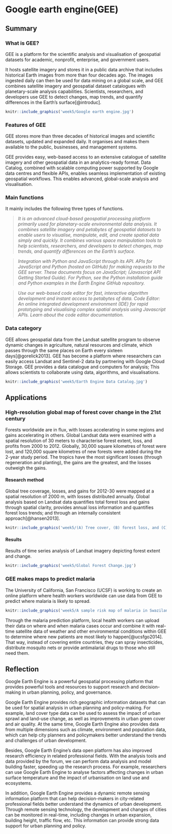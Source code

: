 # Google earth engine(GEE)

## Summary

### What is GEE?

GEE is a platform for the scientific analysis and visualisation of geospatial datasets for academic, nonprofit, enterprise, and government users.

It hosts satellite imagery and stores it in a public data archive that includes historical Earth images from more than four decades ago. The images ingested daily can then be used for data mining on a global scale, and GEE combines satellite imagery and geospatial dataset catalogues with planetary-scale analysis capabilities. Scientists, researchers, and developers use GEE to detect changes, map trends, and quantify differences in the Earth's surface[@introduc].

```r
knitr::include_graphics('week5/Google earth engine.jpg')
```

### Features of GEE

GEE stores more than three decades of historical images and scientific datasets, updated and expanded daily. It organises and makes them available to the public, businesses, and management systems.

GEE provides easy, web-based access to an extensive catalogue of satellite imagery and other geospatial data in an analytics-ready format. Data Catalog, combined with scalable computing power supported by Google data centres and flexible APIs, enables seamless implementation of existing geospatial workflows. This enables advanced, global-scale analysis and visualisation.

### Main functions

It mainly includes the following three types of functions.

> *It is an advanced cloud-based geospatial processing platform primarily used for planetary-scale environmental data analysis. It combines satellite imagery and petabytes of geospatial datasets to enable users to visualise, manipulate, edit, and create spatial data simply and quickly. It combines various space manipulation tools to help scientists, researchers, and developers to detect changes, map trends, and quantify differences on the Earth's surface.*

> *Integration with Python and JavaScript through its API. APIs for JavaScript and Python (hosted on GitHub) for making requests to the GEE server. These documents focus on JavaScript; (Javascript API Getting Started Guide). For Python, see the Python installation guide and Python examples in the Earth Engine GitHub repository.*

> *Use our web-based code editor for fast, interactive algorithm development and instant access to petabytes of data. Code Editor: An online integrated development environment (IDE) for rapid prototyping and visualising complex spatial analysis using Javascript APIs. Learn about the code editor documentation.*

### Data category

GEE allows geospatial data from the Landsat satellite program to observe dynamic changes in agriculture, natural resources and climate, which passes through the same places on Earth every sixteen days[@gorelick2013]. GEE has become a platform where researchers can easily access Landsat and Sentinel-2 data by partnering with Google Cloud Storage. GEE provides a data catalogue and computers for analysis; This allows scientists to collaborate using data, algorithms, and visualisations.

```r
knitr::include_graphics('week5/Earth Engine Data Catalog.jpg')
```

## Applications

### High-resolution global map of forest cover change in the 21st century

Forests worldwide are in flux, with losses accelerating in some regions and gains accelerating in others. Global Landsat data were examined with a spatial resolution of 30 meters to characterise forest extent, loss, and profits from 2000 to 2012. Globally, 30,000 square kilometres of forest were lost, and 120,000 square kilometres of new forests were added during the 2-year study period. The tropics have the most significant losses (through regeneration and planting), the gains are the greatest, and the losses outweigh the gains.

#### Research method

Global tree coverage, losses, and gains for 2012-30 were mapped at a spatial resolution of 2000 m, with losses distributed annually. Global analysis based on Landsat data quantifies total forest loss and gains through spatial clarity, provides annual loss information and quantifies forest loss trends; and through an internally consistent approach[@hansen2013].

```r
knitr::include_graphics('week5/(A) Tree cover, (B) forest loss, and (C) forest gain.jpg')
```

#### Results

Results of time series analysis of Landsat imagery depicting forest extent and change.

```r
knitr::include_graphics('week5/Global Forest Change.jpg')
```

### GEE makes maps to predict malaria

The University of California, San Francisco (UCSF) is working to create an online platform where health workers worldwide can use data from GEE to predict where malaria is likely to spread.

```r
knitr::include_graphics('week5/A sample risk map of malaria in Swaziland during the transmission season using data from 2011-2013.jpg')
```

Through the malaria prediction platform, local health workers can upload their data on where and when malaria cases occur and combine it with real-time satellite data of weather and other environmental conditions within GEE to determine where new patients are most likely to happen[@ucsfgo2014]. That way, instead of covering entire countries, they can spray insecticides, distribute mosquito nets or provide antimalarial drugs to those who still need them.

## Reflection

Google Earth Engine is a powerful geospatial processing platform that provides powerful tools and resources to support research and decision-making in urban planning, policy, and governance.

Google Earth Engine provides rich geographic information datasets that can be used for spatial analysis in urban planning and policy-making. For example, land cover type data can be used to assess the impact of urban sprawl and land-use change, as well as improvements in urban green cover and air quality. At the same time, Google Earth Engine also provides data from multiple dimensions such as climate, environment and population data, which can help city planners and policymakers better understand the trends and challenges of urban development.

Besides, Google Earth Engine's data open platform has also improved research efficiency in related professional fields. With the analysis tools and data provided by the forum, we can perform data analysis and model building faster, speeding up the research process. For example, researchers can use Google Earth Engine to analyse factors affecting changes in urban surface temperature and the impact of urbanisation on land use and ecosystems.

In addition, Google Earth Engine provides a dynamic remote sensing information platform that can help decision-makers in city-related professional fields better understand the dynamics of urban development. Through remote sensing technology, the development and changes of cities can be monitored in real-time, including changes in urban expansion, building height, traffic flow, etc. This information can provide strong data support for urban planning and policy.
